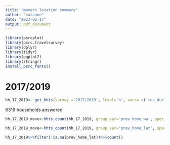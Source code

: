 ```yaml
---
title: "movers location summary"
author: "suzanne"
date: "2023-02-17"
output: pdf_document
---
```



```r
library(psrcplot)
library(psrc.travelsurvey)
library(dplyr)
library(tidyr)
library(ggplot2)
library(stringr)
install_psrc_fonts()

```


# 2017/2019
```r
hh_17_2019<- get_hhts(survey ='2017/2019', level='h', vars= c('res_dur', 'prev_home_wa','prev_home_jurisdiction','prev_home_notwa_state', 'prev_home_lat', 'hh_weight_2017_2019'))

```
6319 households answered

```r
hh_17_2019_move<-hhts_count(hh_17_2019, group_var='prev_home_wa', spec_wgt='hh_weight_2017_2019')
```
```r
hh_17_2019_move<-hhts_count(hh_17_2019, group_var='prev_home_lat', spec_wgt='hh_weight_2017_2019')

```
```r
hh_17_2019%>%filter(!is.na(prev_home_lat))%>%count()

```
```r

```

